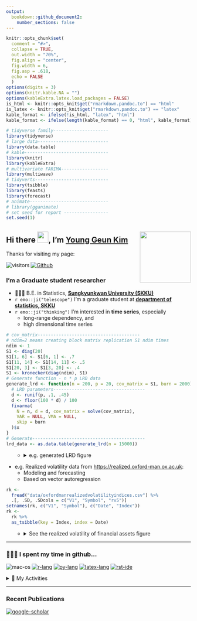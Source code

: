 ```yaml
---
output: 
  bookdown::github_document2:
    number_sections: false
---
```


```r
knitr::opts_chunk$set(
  comment = "#>",
  collapse = TRUE,
  out.width = "70%",
  fig.align = "center",
  fig.width = 6,
  fig.asp = .618,
  echo = FALSE
  )
options(digits = 3)
options(knitr.kable.NA = "")
options(kableExtra.latex.load_packages = FALSE)
is_html <- knitr::opts_knit$get("rmarkdown.pandoc.to") == "html"
is_latex <- knitr::opts_knit$get("rmarkdown.pandoc.to") == "latex"
kable_format <- ifelse(!is_html, "latex", "html")
kable_format <- ifelse(length(kable_format) == 0, "html", kable_format) # for excecutable
```

```r
# tidyverse family---------------------
library(tidyverse)
# large data---------------------------
library(data.table)
# kable--------------------------------
library(knitr)
library(kableExtra)
# multivariate FARIMA------------------
library(multiwave)
# tidyverts----------------------------
library(tsibble)
library(feasts)
library(forecast)
# animate------------------------------
# library(gganimate)
# set seed for report -----------------
set.seed(1)
```

## Hi there <img src="https://raw.githubusercontent.com/ygeunkim/ygeunkim/master/hello.gif?token=AJEKQC5CI2TPUTR2YDQLUYDAAZNNU" width="30px">, I'm [Young Geun Kim](https://ygeunkim.github.io) <a href='https://github.com/ygeunkim'><img src='ygeunlogo.png' align="right" height="139" /></a>

Thanks for visiting my page:

![visitors](https://visitor-badge.laobi.icu/badge?page_id=ygeunkim.ygeunkim)
[![Github](https://img.shields.io/github/followers/ygeunkim?label=Follow&style=social)](https://github.com/ygeunkim)

### I'm a Graduate student researcher

- 🧑🏼‍🎓 B.E. in Statistics, **[Sungkyunkwan University (SKKU)](https://www.skku.edu/eng/)**
- `r emo::ji("telescope")` I’m a graduate student at **[department of statistics, SKKU](https://stat.skku.edu/stat/index.do)**
- `r emo::ji("thinking")` I’m interested in **time series**, especially
    - long-range dependency, and
    - high dimensional time series

```r
# cov_matrix---------------------------------------
# ndim=2 means creating block matrix replication S1 ndim times
ndim <- 1
S1 <- diag(20)
S1[1, 6] <- S1[6, 1] <- .7
S1[11, 14] <- S1[14, 11] <- .5
S1[20, 3] <- S1[3, 20] <- .4
S1 <- kronecker(diag(ndim), S1)
# Generate function - n * p LRD data
generate_lrd <- function(n = 200, p = 20, cov_matrix = S1, burn = 2000) {
  # LRD parameters-----------------------------------
  d <- runif(p, .1, .45)
  d <- floor(100 * d) / 100
  fivarma(
    N = n, d = d, cov_matrix = solve(cov_matrix),
    VAR = NULL, VMA = NULL,
    skip = burn
  )$x
}
# Generate-------------------------------------------
lrd_data <- as.data.table(generate_lrd(n = 15000))
```

<ul>
  <ul>
    <li>
      <details>
        <summary>e.g. generated LRD figure</summary>
```r
lrd_data %>% 
  mutate(id = 1:n()) %>% 
  pivot_longer(-id, names_to = "name", values_to = "value") %>% 
  ggplot(aes(x = id)) +
  geom_path(aes(y = value, colour = name), alpha = .5, show.legend = FALSE) +
  theme_minimal() +
  theme(axis.title = element_blank())
```
      </details>
    </li>
  </ul>
</ul>

- e.g. Realized volatility data from [https://realized.oxford-man.ox.ac.uk](https://realized.oxford-man.ox.ac.uk/data/assets):
    - Modeling and forecasting
    - Based on vector autoregression

```r
rk <- 
  fread("data/oxfordmanrealizedvolatilityindices.csv") %>% 
  .[, .SD, .SDcols = c("V1", "Symbol", "rv5")]
setnames(rk, c("V1", "Symbol"), c("Date", "Index"))
rk <- 
  rk %>% 
  as_tsibble(key = Index, index = Date)
```

<ul>
  <ul>
    <li>
      <details>
        <summary>See the realized volatility of financial assets figure</summary>
```r
rk %>% 
  filter_index("2015" ~ "2019") %>% 
  autoplot(rv5, alpha = .6) +
  theme_minimal() +
  theme(
    legend.position = "bottom"
  ) +
  scale_color_viridis_d(option = "A") +
  labs(
    y = "5-min Realized Variance"
  )
```
      </details>
    </li>
  </ul>
</ul>

---

### 🧑🏼‍💻 I spent my time in github...

![mac-os](https://img.shields.io/badge/OS-macOS-informational?style=flat&logo=apple&logoColor=white&color=FA243C)
[![r-lang](https://img.shields.io/badge/Code-R-informational?style=flat&logo=r&logoColor=white&color=276DC3)](https://github.com/topics/r)
[![py-lang](https://img.shields.io/badge/Code-Python-informational?style=flat&logo=python&logoColor=white&color=yellow)](https://github.com/topics/python)
[![latex-lang](https://img.shields.io/badge/Write-LaTex-informational?style=flat&logo=latex&logoColor=white&color=008080)](https://github.com/topics/latex)
[![rst-ide](https://img.shields.io/badge/Editior-RStudio-informational?style=flat&logo=rstudio&logoColor=white&color=75AADB)](https://github.com/rstudio/rstudio)

<details>
  <summary>💯 My Activities</summary>
    <br/>
      <a href="https://github.com/anuraghazra/github-readme-stats"><img alt="ygeunkim's github stats" src="https://github-readme-stats.vercel.app/api?username=ygeunkim&count_private=true&show_icons=true&hide_border=true&theme=solarized-dark" height="192px"/></a>
      <a href="https://github.com/anuraghazra/github-readme-stats"><img alt="Languages in my repos" src="https://github-readme-stats.vercel.app/api/top-langs/?username=ygeunkim&exclude_repo=ygeunkim.github.io,young-comment,ygeunkim,ygeunkim-blogdown&hide_border=true&langs_count=10&theme=darcula&layout=compact&custom_title=Languages in my repos" height="192px"/></a>
    <br/>
</details>

---

### Recent Publications

[![google-scholar](https://img.shields.io/badge/Google%20Scholar-Click-success?logo=google%20scholar&logoColor=4285F4&style=social)](https://scholar.google.com/citations?user=hM-D53EAAAAJ&hl=ko&authuser=3)

<!-- BLOG-POST-LIST:START -->
<!-- BLOG-POST-LIST:END -->


